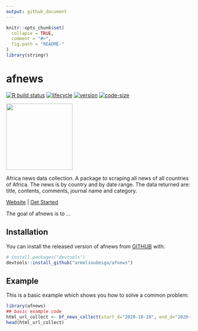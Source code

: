 ```yaml
---
output: github_document
---
```


```r
knitr::opts_chunk$set(
  collapse = TRUE,
  comment = "#>",
  fig.path = "README-"
)
library(stringr)
```

# afnews

<!-- badges: start -->
[![R build status](https://github.com/armelsoubeiga/afnews/workflows/R-CMD-check/badge.svg)](https://github.com/armelsoubeiga/afnews/actions)
[![lifecycle](https://img.shields.io/badge/lifecycle-maturing-blue.svg)](https://www.tidyverse.org/lifecycle/#maturing)
[![version](https://img.shields.io/github/tag/armelsoubeiga/afnews.svg)](https://github.com/armelsoubeiga/afnews/releases)
[![code-size](https://img.shields.io/github/languages/code-size/armelsoubeiga/afnews.svg)](https://github.com/armelsoubeiga/afnews)
<!-- badges: end -->

<div align="center">

<img src="https://raw.githubusercontent.com/armelsoubeiga/afnews/master/logo.png" height="180px" />

Africa news data collection. A package to scraping all news of all countries of Africa. The news is by country and by date range. The data returned are: title, contents, comments, journal name and category. 

[Website](https://armelsoubeiga.github.io/afnews) | [Get Started](https://armelsoubeiga.github.io/afnews/get-started.html)

</div>

The goal of afnews is to ...

## Installation

You can install the released version of afnews from [GITHUB](https://github.com/armelsoubeiga/afnews/) with:

``` r
# install.packages("devtools")
devtools::install_github("armelsoubeiga/afnews")
```

## Example

This is a basic example which shows you how to solve a common problem:

``` r
library(afnews)
## basic example code
html_url_collect <- bf_news_collect(start_d="2020-10-20", end_d="2020-10-28", press="all")
head(html_url_collect)
```


